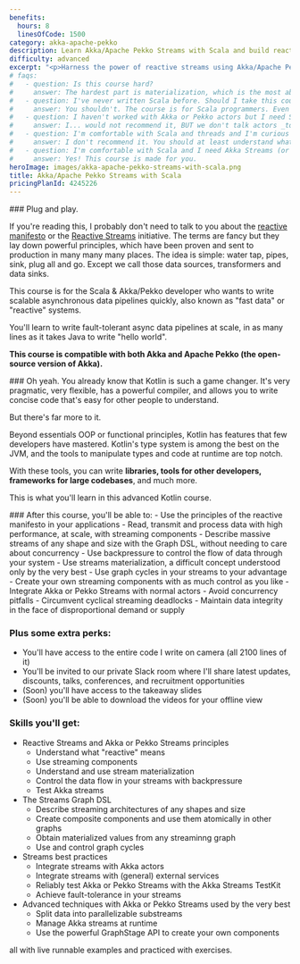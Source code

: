 ```yaml
---
benefits:
  hours: 8
  linesOfCode: 1500
category: akka-apache-pekko
description: Learn Akka/Apache Pekko Streams with Scala and build reactive systems in this training course. Learn to implement data-rich systems at any scale, and write in 10 lines what other people write in 3000.
difficulty: advanced
excerpt: "<p>Harness the power of reactive streams using Akka/Apache Pekko Streams with Scala: learn to implement scalable, data-rich systems efficiently, writing in a few lines what takes others thousands to achieve</p>"
# faqs:
#   - question: Is this course hard?
#     answer: The hardest part is materialization, which is the most abstract and the most poorly understood concept in general, but we crack it with live code, exercises and very cute diagrams. Otherwise, I've designed the course to give you a challenge, but not too much that it becomes frustrating. In case you struggle with something, we have a whole group on Slack for discussions, and I'm responsive.
#   - question: I've never written Scala before. Should I take this course?
#     answer: You shouldn't. The course is for Scala programmers. Even though we do a bit of a recap at the beginning of the course to make sure we're all on the same page, that part is not enough to give you confident skills with Scala if you've never seen it before.
#   - question: I haven't worked with Akka or Pekko actors but I need Streams. Can I take this course?
#     answer: I... would not recommend it, BUT we don't talk actors _too_ much during the course, because the components hide away much of the (actor-based) implementation.
#   - question: I'm comfortable with Scala and threads and I'm curious about this actor model. Should I take this course?
#     answer: I don't recommend it. You should at least understand what threads are and how a normal computer can do multiple things at the same time. Otherwise a lot of what we talk about here is going to be overwhelming.
#   - question: I'm comfortable with Scala and I need Akka Streams (or I'm really curious about this). Should I take this course?
#     answer: Yes! This course is made for you.
heroImage: images/akka-apache-pekko-streams-with-scala.png
title: Akka/Apache Pekko Streams with Scala
pricingPlanId: 4245226
---
```



<CourseLayout>
<Fragment slot="goal">
### Plug and play.

If you're reading this, I probably don't need to talk to you about the [reactive manifesto](https://www.reactivemanifesto.org/) or the [Reactive Streams](https://www.reactive-streams.org/) initiative. The terms are fancy but they lay down powerful principles, which have been proven and sent to production in many many many places. The idea is simple: water tap, pipes, sink, plug all and go. Except we call those data sources, transformers and data sinks.

This course is for the Scala & Akka/Pekko developer who wants to write scalable asynchronous data pipelines quickly, also known as "fast data" or "reactive" systems.

You'll learn to write fault-tolerant async data pipelines at scale, in as many lines as it takes Java to write "hello world".

**This course is compatible with both Akka and Apache Pekko (the open-source version of Akka).**

</Fragment>
<Fragment slot="question">
### Oh yeah.
You already know that Kotlin is such a game changer. It's very pragmatic, very flexible, has a powerful compiler, and allows you to write concise code that's easy for other people to understand.

But there's far more to it.

Beyond essentials OOP or functional principles, Kotlin has features that few developers have mastered. Kotlin's type system is among the best on the JVM, and the tools to manipulate types and code at runtime are top notch.

With these tools, you can write **libraries, tools for other developers, frameworks for large codebases**, and much more.

This is what you'll learn in this advanced Kotlin course.

</Fragment>
<Fragment slot="skills">
### After this course, you'll be able to:
- Use the principles of the reactive manifesto in your applications
- Read, transmit and process data with high performance, at scale, with streaming components
- Describe massive streams of any shape and size with the Graph DSL, without needing to care about concurrency
- Use backpressure to control the flow of data through your system
- Use streams materialization, a difficult concept understood only by the very best
- Use graph cycles in your streams to your advantage
- Create your own streaming components with as much control as you like
- Integrate Akka or Pekko Streams with normal actors
- Avoid concurrency pitfalls
- Circumvent cyclical streaming deadlocks
- Maintain data integrity in the face of disproportional demand or supply

### Plus some extra perks:

- You'll have access to the entire code I write on camera (all 2100 lines of it)
- You'll be invited to our private Slack room where I'll share latest updates, discounts, talks, conferences, and recruitment opportunities
- (Soon) you'll have access to the takeaway slides
- (Soon) you'll be able to download the videos for your offline view

### Skills you'll get:

- Reactive Streams and Akka or Pekko Streams principles
  - Understand what "reactive" means
  - Use streaming components
  - Understand and use stream materialization
  - Control the data flow in your streams with backpressure
  - Test Akka streams
- The Streams Graph DSL
  - Describe streaming architectures of any shapes and size
  - Create composite components and use them atomically in other graphs
  - Obtain materialized values from any streaminng graph
  - Use and control graph cycles
- Streams best practices
  - Integrate streams with Akka actors
  - Integrate streams with (general) external services
  - Reliably test Akka or Pekko Streams with the Akka Streams TestKit
  - Achieve fault-tolerance in your streams
- Advanced techniques with Akka or Pekko Streams used by the very best
  - Split data into parallelizable substreams
  - Manage Akka streams at runtime
  - Use the powerful GraphStage API to create your own components

all with live runnable examples and practiced with exercises.

</Fragment>
</CourseLayout>
